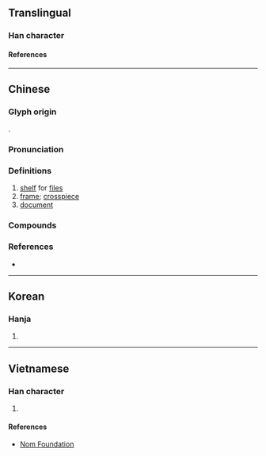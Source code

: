 {{also|档}}
{{character info/new}}
==Translingual==

===Han character===
{{Han char|rn=75|rad=木|as=13|sn=17|four=49977|canj=DFBW|ids=⿰木當}}

====References====
{{Han ref|kx=0556.330|dkj=15665|dj=0946.080|hdz=21301.080|uh=6A94}}

----

==Chinese==
{{zh-forms|s=档}}

===Glyph origin===
{{Han etym}}
{{Han compound|木|當|ls=psc|c1=s|c2=p|t1=tree}}.

===Pronunciation===
{{zh-pron
|m=檔
|c=dong2,dong3
|mn=qz,twv,xm,zz:tòng/tw:tóng
|mn-t=dang3
|mc=y
|oc=y
|cat=n
}}

===Definitions===
{{zh-hanzi}}

# [[shelf]] for [[file]]s
# [[frame]]; [[crosspiece]]
# [[document]]

===Compounds===
{{zh-der|一檔子|上檔|下檔|不搭檔|中檔|低檔|低速檔|八點檔|最佳拍檔|包檔|回檔|墊檔|好搭檔|存檔|建檔|拍檔|拔檔|按檔兒|排檔|搭檔|攤檔|斷檔|檔冊|檔口|檔名|檔子|檔子班|檔期|檔案|檔案夾|檔案室|檔案管理|檔次|歸檔|滿檔|空檔|老搭檔|脫檔|自動排檔|行檔|資料檔|趕檔|高檔}}

===References===
* {{R:yue:Hanzi}}

----

==Korean==

===Hanja===
{{ko-hanja|당}}

# {{defn|lang=ko|sort=木13}}

----

==Vietnamese==

===Han character===
{{vi-readings|rs=木13|reading=đang}}

# {{defn|lang=vi|sort=木13}}

====References====
* [http://nomfoundation.org/common/nom_details.php?codepoint=6a94 Nom Foundation]